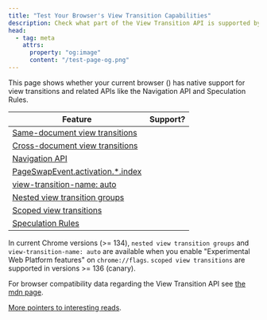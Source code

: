 ```yaml
---
title: "Test Your Browser's View Transition Capabilities"
description: Check what part of the View Transition API is supported by your browser
head:
  - tag: meta
    attrs:
      property: "og:image"
      content: "/test-page-og.png"
---
```



<TestPage />

This page shows whether your current browser (<span id="browser"></span>) has native support for view transitions and related APIs like the Navigation API and Speculation Rules.

| Feature                                                                                                      | Support?          |
| ------------------------------------------------------------------------------------------------------------ | ----------------- |
| [Same-document view transitions](https://drafts.csswg.org/css-view-transitions-1)                            | <span id="sdvt"/> |
| [Cross-document view transitions](https://drafts.csswg.org/css-view-transitions-2)                           | <span id="cdvt"/> |
| [Navigation API](https://developer.mozilla.org/en-US/docs/Web/API/Navigation_API)                            | <span id="nav"/>  |
| [PageSwapEvent.activation.\*.index](https://drafts.csswg.org/css-view-transitions-2/#old-doc-event)          | <span id="idx"/>  |
| [view-transition-name: auto](https://drafts.csswg.org/css-view-transitions-2/#additions-to-vt-name)          | <span id="vtna"/> |
| [Nested view transition groups](https://drafts.csswg.org/css-view-transitions-2/#view-transition-group-prop) | <span id="vtg"/>  |
| [Scoped view transitions](https://github.com/WICG/view-transitions/blob/main/scoped-transitions.md)          | <span id="svt"/>  |
| [Speculation Rules](https://developer.mozilla.org/en-US/docs/Web/API/Speculation_Rules_API)                  | <span id="spec"/> |

In current Chrome versions (>= 134), `nested view transition groups` and `view-transition-name: auto` are available when you enable "Experimental Web Platform features" on `chrome://flags`. `scoped view transitions` are supported in versions >= 136 (canary).

For browser compatibility data regarding the View Transition API see [the mdn page](https://developer.mozilla.org/en-US/docs/Web/API/View_Transitions_API#browser_compatibility).

[More pointers to interesting reads](/basics/api/#references).

<style>{`
	#sdvt,
	#cdvt,
	#nav,
	#psvt,
	#prvt,
	#vtna,
	#vtg,
	#idx,
	#svt,
	#spec {
		&::before {
			content: 'Not supported';
		}
	}

	:root[sdvt] #sdvt,
	:root[cdvt] #cdvt,
	:root[nav] #nav,
	:root[svt] #psvt,
	:root[rvt] #prvt,
	:root[vtg] #vtg,
	:root[vtna] #vtna,
	:root[idx] #idx,
	:root[svt] #svt,
	:root[spec] #spec
	 {
		&::before {
			content: 'Supported';
			background-color: lightgreen;
			color: black;
			display: inline-block;
			margin: auto;
			padding: 0.5ex 1ex;
			width: 100%;
		}
	}
`}</style>
